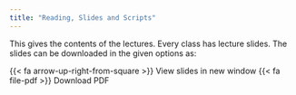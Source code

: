 ```yaml
---
title: "Reading, Slides and Scripts"
---
```


This gives the contents of the lectures. Every class has lecture slides. The slides can be downloaded in the given options as:

<p class="buttons" style="text-align:center;">

[{{< fa arrow-up-right-from-square >}} View slides in new window]{.btn .btn-danger} [{{< fa file-pdf >}} Download PDF]{.btn .btn-danger}

</p>
